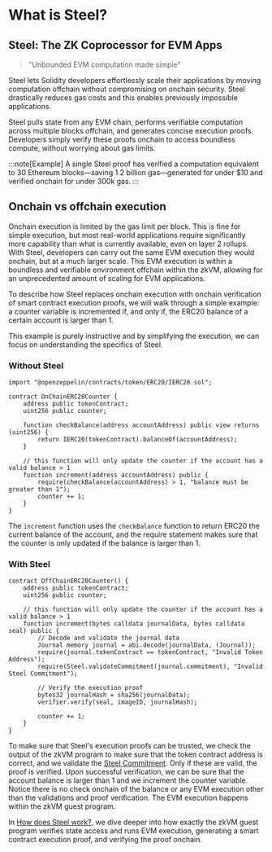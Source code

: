 # What is Steel?

## Steel: The ZK Coprocessor for EVM Apps

> "Unbounded EVM computation made simple"

Steel lets Solidity developers effortlessly scale their applications by moving computation offchain without compromising on onchain security. Steel drastically reduces gas costs and this enables previously impossible applications.

Steel pulls state from any EVM chain, performs verifiable computation across multiple blocks offchain, and generates concise execution proofs. Developers simply verify these proofs onchain to access boundless compute, without worrying about gas limits.

:::note[Example]
A single Steel proof has verified a computation equivalent to 30 Ethereum blocks—saving 1.2 billion gas—generated for under $10 and verified onchain for under 300k gas.
:::

## Onchain vs offchain execution

Onchain execution is limited by the gas limit per block. This is fine for simple execution, but most real-world applications require significantly more capability than what is currently available, even on layer 2 rollups. With Steel, developers can carry out the same EVM execution they would onchain, but at a much larger scale. This EVM execution is within a boundless and verifiable environment offchain within the zkVM, allowing for an unprecedented amount of scaling for EVM applications.

To describe how Steel replaces onchain execution with onchain verification of smart contract execution proofs, we will walk through a simple example: a counter variable is incremented if, and only if, the ERC20 balance of a certain account is larger than 1.

This example is purely instructive and by simplifying the execution, we can focus on understanding the specifics of Steel.

### Without Steel

```solidity
import "@openzeppelin/contracts/token/ERC20/IERC20.sol";

contract OnChainERC20Counter {
    address public tokenContract;
    uint256 public counter;

    function checkBalance(address accountAddress) public view returns (uint256) {
        return IERC20(tokenContract).balanceOf(accountAddress);
    }

    // this function will only update the counter if the account has a valid balance > 1
    function increment(address accountAddress) public {
        require(checkBalance(accountAddress) > 1, "balance must be greater than 1");
        counter += 1;
    }
}
```

The `increment` function uses the `checkBalance` function to return ERC20 the current balance of the account, and the require statement makes sure that the counter is only updated if the balance is larger than 1.

### With Steel

```solidity
contract OffChainERC20Counter() {
    address public tokenContract;
    uint256 public counter;

    // this function will only update the counter if the account has a valid balance > 1
    function increment(bytes calldata journalData, bytes calldata seal) public {
        // Decode and validate the journal data
        Journal memory journal = abi.decode(journalData, (Journal));
        require(journal.tokenContract == tokenContract, "Invalid Token Address");
        require(Steel.validateCommitment(journal.commitment), "Invalid Steel Commitment");

        // Verify the execution proof
        bytes32 journalHash = sha256(journalData);
        verifier.verify(seal, imageID, journalHash);

        counter += 1;
    }
}
```

To make sure that Steel's execution proofs can be trusted, we check the output of the zkVM program to make sure that the token contract address is correct, and we validate the [Steel Commitment]. Only if these are valid, the proof is verified. Upon successful verification, we can be sure that the account balance is larger than 1 and we increment the counter variable. Notice there is no check onchain of the balance or any EVM execution other than the validations and proof verification. The EVM execution happens within the zkVM guest program.

In [How does Steel work?], we dive deeper into how exactly the zkVM guest program verifies state access and runs EVM execution, generating a smart contract execution proof, and verifying the proof onchain.

[Steel Commitment]: ./steel-commitments.md
[How does Steel work?]: ./how-does-steel-work.md
[Steel README]: ../README.md
[How Does Steel Work]: ./how-does-steel-work.md
